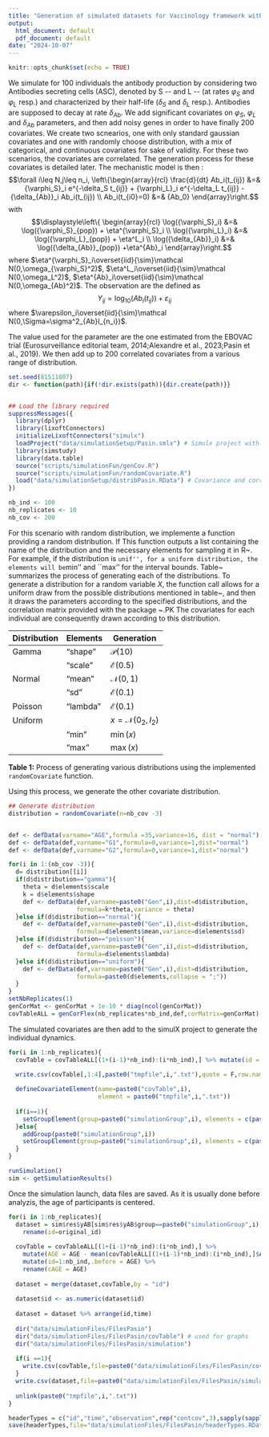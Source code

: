 ```yaml
---
title: "Generation of simulated datasets for Vaccinology framework with non gaussian correlated covariates (Pasin et al., 2019)"
output:
  html_document: default
  pdf_document: default
date: "2024-10-07"
---
```

```r
knitr::opts_chunk$set(echo = TRUE)
```

We simulate for 100 individuals the antibody production by considering two Antibodies secreting cells (ASC), denoted by S -\textit{for short-live}- and L -\textit{for long-live}- (at rates $\varphi_S$ and $\varphi_L$ resp.) and characterized by their half-life ($\delta_S$ and $\delta_L$ resp.). Antibodies are supposed to decay at rate $\delta_{Ab}$. We add significant covariates on $\varphi_S$, $\varphi_L$ and $\delta_{Ab}$ parameters, and then add noisy genes in order to have finally 200 covariates. We create two scnearios, one with only standard gaussian covariates and one with randomly choose distribution, with a mix of categorical, and continuous covariates for sake of validity. For these two scenarios, the covariates are correlated. The generation process for these covariates is detailed later. The mechanistic model is then : 
$$\forall i\leq N,j\leq n_i,   \left\{\begin{array}{rcl}
    \frac{d}{dt} Ab_i(t_{ij}) &=& {\varphi_S}_i e^{-\delta_S t_{ij}} + {\varphi_L}_i e^{-\delta_L t_{ij}} - {\delta_{Ab}}_i Ab_i(t_{ij}) \\
    Ab_i(t_{i0}=0) &=& {Ab_0}
\end{array}\right.$$
with 
$$\displaystyle\left\{
\begin{array}{rcl}
         \log({\varphi_S}_i) &=& \log({\varphi_S}_{pop}) + \eta^{\varphi_S}_i \\
         \log({\varphi_L}_i) &=& \log({\varphi_L}_{pop})  + \eta^L_i \\
         \log({\delta_{Ab}}_i) &=& \log({\delta_{Ab}}_{pop})   +\eta^{Ab}_i
    \end{array}\right.$$
where $\eta^{\varphi_S}_i\overset{iid}{\sim}\mathcal N(0,\omega_{\varphi_S}^2)$, $\eta^L_i\overset{iid}{\sim}\mathcal N(0,\omega_L^2)$, $\eta^{Ab}_i\overset{iid}{\sim}\mathcal N(0,\omega_{Ab}^2)$. The observation are the defined as 
$$ Y_{ij} = \log_{10}(Ab_i(t_{ij}))+\varepsilon_{ij}$$
where $\varepsilon_i\overset{iid}{\sim}\mathcal N(0,\Sigma=\sigma^2_{Ab}I_{n_i})$.

The value used for the parameter are the one estimated from the EBOVAC trial (Eurosurveillance editorial team, 2014;Alexandre et al., 2023;Pasin et al., 2019). We then add up to 200 correlated covariates from a various range of distribution.


```r
set.seed(81511807)
dir <- function(path){if(!dir.exists(path)){dir.create(path)}}


## Load the library required 
suppressMessages({
  library(dplyr)
  library(lixoftConnectors)
  initializeLixoftConnectors("simulx")
  loadProject("data/simulationSetup/Pasin.smlx") # Simulx project with mechanistic model and parameters value 
  library(simstudy)
  library(data.table)
  source("scripts/simulationFun/genCov.R") 
  source("scripts/simulationFun/randomCovariate.R")
  load("data/simulationSetup/distribPasin.RData") # Covariance and correlation matrix based on real-data from Prevac-up clinical trial 
})

nb_ind <- 100
nb_replicates <- 10
nb_cov <- 200

```

For this scenario  with random distribution, we implemente a function \texttt{randomCovariate} providing a random distribution. If  This function outputs a list containing the name of the distribution and the necessary elements for sampling it in R~\cite{R}. For example, if the distribution is ``unif'', for a uniform distribution, the elements will be ``min'' and ``max'' for the interval bounds. Table~\ref{tab:generation} summarizes the process of generating each of the distributions. To generate a distribution for a random variable $X$, the function call allows for a uniform draw from the possible distributions mentioned in table~\ref{tab:generation}, and then it draws the parameters according to the specified distributions, and the correlation matrix provided with the package \texttt{simstudy}~\cite{simstudy}.PK The covariates for each individual are consequently drawn according to this distribution.

| Distribution | Elements    | Generation                   |
|--------------|-------------|------------------------------|
| Gamma        | "shape"     | $\mathcal{P}(10)$            |
|              | "scale"     | $\mathcal{E}(0.5)$           |
| Normal       | "mean"      | $\mathcal{N}(0,1)$           |
|              | "sd"        | $\mathcal{E}(0.1)$           |
| Poisson      | "lambda"    | $\mathcal{E}(0.1)$           |
| Uniform      |             | $x = \mathcal{N}(0_2, I_2)$  |
|              | "min"       | $\min(x)$                    |
|              | "max"       | $\max(x)$                    |

**Table 1:** Process of generating various distributions using the implemented `randomCovariate` function.

Using this process, we generate the other covariate distribution. 

```r
## Generate distribution 
distribution = randomCovariate(n=nb_cov -3)


def <- defData(varname="AGE",formula =35,variance=16, dist = "normal")
def <- defData(def,varname="G1",formula=0,variance=1,dist="normal")
def <- defData(def,varname="G2",formula=0,variance=1,dist="normal")

for(i in 1:(nb_cov -3)){
  d= distribution[[i]]
  if(d$distribution=="gamma"){
    theta = d$elements$scale
    k = d$elements$shape
    def <- defData(def,varname=paste0("Gen",i),dist=d$distribution,
                   formula=k*theta,variance = theta)
  }else if(d$distribution=="normal"){
    def <- defData(def,varname=paste0("Gen",i),dist=d$distribution,
                   formula=d$elements$mean,variance=d$elements$sd)
  }else if(d$distribution=="poisson"){
    def <- defData(def,varname=paste0("Gen",i),dist=d$distribution,
                   formula=d$elements$lambda)
  }else if(d$distribution=="uniform"){
    def <- defData(def,varname=paste0("Gen",i),dist=d$distribution,
                   formula=paste0(d$elements,collapse = ";"))
  }
}
setNbReplicates(1)
genCorMat <- genCorMat + 1e-10 * diag(ncol(genCorMat))
covTableALL = genCorFlex(nb_replicates*nb_ind,def,corMatrix=genCorMat)
``` 

The simulated covariates are then add to the simulX project to generate the individual dynamics. 

```r
for(i in 1:nb_replicates){
  covTable = covTableALL[(1+(i-1)*nb_ind):(i*nb_ind),] %>% mutate(id = (id-1)%%nb_ind+1)

  write.csv(covTable[,1:4],paste0("tmpfile",i,".txt"),quote = F,row.names = F)
  
  defineCovariateElement(name=paste0("covTable",i),
                         element = paste0("tmpfile",i,".txt"))
  
  if(i==1){
    setGroupElement(group=paste0("simulationGroup",i), elements = c(paste0("covTable",i)))
  }else{
    addGroup(paste0("simulationGroup",i))
    setGroupElement(group=paste0("simulationGroup",i), elements = c(paste0("covTable",i)))
  }
}

runSimulation()
sim <- getSimulationResults()
```


Once the simulation launch, data files are saved. As it is usually done before analyzis, the age of participants is centered.

```r
for(i in 1:nb_replicates){
  dataset = sim$res$yAB[sim$res$yAB$group==paste0("simulationGroup",i),c("original_id","time","yAB")] %>%
    rename(id=original_id)
  
  covTable = covTableALL[(1+(i-1)*nb_ind):(i*nb_ind),] %>% 
    mutate(AGE = AGE - mean(covTableALL[(1+(i-1)*nb_ind):(i*nb_ind),]$AGE)) %>%
    mutate(id=1:nb_ind,.before = AGE) %>%
    rename(cAGE = AGE)
  
  dataset = merge(dataset,covTable,by = "id")
  
  dataset$id <- as.numeric(dataset$id)
  
  dataset = dataset %>% arrange(id,time)
  
  dir("data/simulationFiles/FilesPasin")
  dir("data/simulationFiles/FilesPasin/covTable") # used for graphs 
  dir("data/simulationFiles/FilesPasin/simulation")
  
  if(i ==1){
    write.csv(covTable,file=paste0("data/simulationFiles/FilesPasin/covTable/covTable_",i,".txt"),quote = F,row.names = F)
  }
  write.csv(dataset,file=paste0("data/simulationFiles/FilesPasin/simulation/simulation_",i,".txt"),quote = F,row.names = F)
  
  unlink(paste0("tmpfile",i,".txt"))
}

headerTypes = c("id","time","observation",rep("contcov",3),sapply(sapply(distribution,FUN=function(x){x$distribution})=="poisson",FUN=function(x){if(x){"catcov"}else{"contcov"}}))
save(headerTypes,file="data/simulationFiles/FilesPasin/headerTypes.RData")
```
